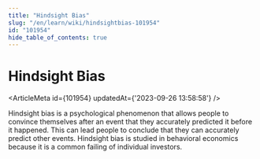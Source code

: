 ```yaml
---
title: "Hindsight Bias"
slug: "/en/learn/wiki/hindsightbias-101954"
id: "101954"
hide_table_of_contents: true
---
```



# Hindsight Bias

<ArticleMeta id={101954} updatedAt={'2023-09-26 13:58:58'} />
<div className='border-solid border-b border-t-0 my-4 border-[var(--ifm-color-gray-300)]' />

Hindsight bias is a psychological phenomenon that allows people to convince themselves after an event that they accurately predicted it before it happened. This can lead people to conclude that they can accurately predict other events. Hindsight bias is studied in behavioral economics because it is a common failing of individual investors.
